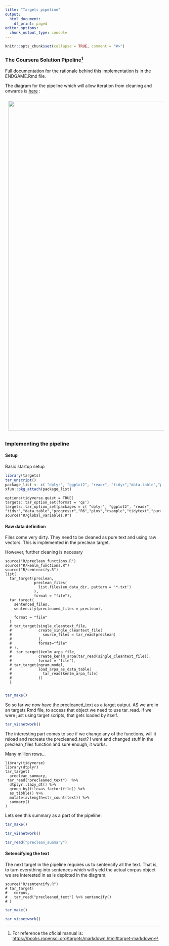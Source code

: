 ```yaml
---
title: "Targets pipeline"
output:
  html_document:
    df_print: paged
editor_options:
  chunk_output_type: console
---
```


```r
knitr::opts_chunk$set(collapse = TRUE, comment = "#>")
```

### The Coursera Solution Pipeline[^1]

[^1]: For reference the oficial manual is: <https://books.ropensci.org/targets/markdown.html#target-markdown>

Full documentation for the rationale behind this implementation is in the ENDGAME.Rmd file.

The diagram for the pipeline which will allow iteration from cleaning and onwards is [here](https://docs.google.com/drawings/d/1ulZlV0PZG9nbkvX4l6Qm6_dJ9GT1m37ahK7CU9PbaNE/edit?usp=sharing) :

![](https://docs.google.com/drawings/d/e/2PACX-1vR1KnEzjXiu1x1VSh-ut4uzriZuXYqkQK8C65Xrrc5I_LmWQ4rb0k03-K4SJ2Wpr5hIcQDhvE5LLA0q/pub?w=960&h=720){style="padding: 10px;" width="1066"}

### Implementing the pipeline

#### Setup

Basic startup setup

```r
library(targets) 
tar_unscript()
package_list <- c( "dplyr", "ggplot2", "readr", "tidyr","data.table","progressr","R6","pins","rsample","tidytext","purrr","furrr","magrittr","stringr","dtplyr")
xfun::pkg_attach(package_list)
```

```targets
options(tidyverse.quiet = TRUE)
targets::tar_option_set(format = 'qs')
targets::tar_option_set(packages = c( "dplyr", "ggplot2", "readr", "tidyr","data.table","progressr","R6","pins","rsample","tidytext","purrr","furrr","magrittr","stringr","dtplyr"))
source("R/global_variables.R")
```

#### Raw data definition

Files come very dirty. They need to be cleaned as pure text and using raw vectors. This is implemented in the preclean target.

However, further cleaning is necesary

```targets
source("R/preclean_functions.R")
source("R/kenlm_functions.R")
source("R/sentencify.R")
list(
  tar_target(preclean,
             preclean_files(
               list.files(en_data_dir, pattern = '*.txt')
             ),
             format = "file"),
  tar_target(
    sentenced_files,
    sentencify(precleaned_files = preclean),
    
    format = "file"
  )
  # tar_target(single_cleantext_file,
  #            create_single_cleantext_file(
  #              source_files = tar_read(preclean)
  #            ),
  #            format="file"
  # ),
  #  tar_target(kenlm_arpa_file,
  #            create_kenlm_arpa(tar_read(single_cleantext_file)),
  #            format = 'file'),
  # tar_target(ngram_model,
  #            load_arpa_as_data_table(
  #              tar_read(kenlm_arpa_file)
  #            ))
  )
 

```

```r
tar_make()
```

So so far we now have the precleaned_text as a target output. AS we are in an targets Rmd file, to access that object we need to use tar_read. If we were just using target scripts, that gets loaded by itself.

```r

tar_visnetwork()
```

The interesting part comes to see if we change any of the functions, will it reload and recreate the precleaned_text? I went and changed stuff in the preclean_files function and sure enough, it works.\

Many million rows...

```targets
library(tidyverse)
library(dtplyr)
tar_target(
  preclean_summary,
 tar_read("precleaned_text")  %>%
  dtplyr::lazy_dt() %>% 
  group_by(file=as_factor(file)) %>% 
  as_tibble() %>% 
  mutate(avlength=str_count(text)) %>% 
  summary() 
)
```

Lets see this summary as a part of the pipeline:

```r
tar_make()
```

```r

tar_visnetwork()
```

```r
tar_read("preclean_summary")
```

#### Setencifying the text

The next target in the pipeline requires us to sentencify all the text. That is, to turn everything into sentences which will yield the actual corpus object we are interested in as is depicted in the diagram.

```targets
source("R/sentencify.R")
# tar_target(
#   corpus,
#   tar_read("precleaned_text") %>% sentencify()
# )

```

```r
tar_make()
```

```r

tar_visnetwork()
```

